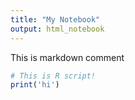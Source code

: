 ```yaml
---
title: "My Notebook"
output: html_notebook
---
```


This is markdown comment


```r
# This is R script!
print('hi')
```